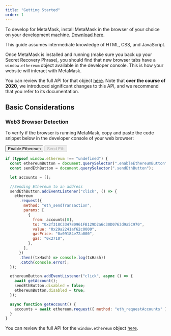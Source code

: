 ```yaml
---
title: "Getting Started"
order: 1
---
```


To develop for MetaMask, install MetaMask in the browser of your choice on your development machine. [Download here](https://metamask.io/).

<Warning title="A quick note">
  This guide assumes intermediate knowledge of HTML, CSS, and JavaScript.
</Warning>

Once MetaMask is installed and running (make sure you back up your Secret Recovery Phrase), you should find that new browser tabs have a `window.ethereum` object available in the developer console.
This is how your website will interact with MetaMask.

You can review the full API for that object [here](./ethereum-provider.html).
Note that **over the course of 2020**, we introduced significant changes to this API, and we recommend that you refer to its documentation.

## Basic Considerations

### Web3 Browser Detection

To verify if the browser is running MetaMask, copy and paste the code snippet below in the developer console of your web browser:

<button className="enableEthereumButton btn">Enable Ethereum</button>
<button disabled className="sendEthButton btn">
  Send Eth
</button>

```javascript autorun
if (typeof window.ethereum !== "undefined") {
  const ethereumButton = document.querySelector(".enableEthereumButton");
  const sendEthButton = document.querySelector(".sendEthButton");

  let accounts = [];

  //Sending Ethereum to an address
  sendEthButton.addEventListener("click", () => {
    ethereum
      .request({
        method: "eth_sendTransaction",
        params: [
          {
            from: accounts[0],
            to: "0x2f318C334780961FB129D2a6c30D0763d9a5C970",
            value: "0x29a2241af62c0000",
            gasPrice: "0x09184e72a000",
            gas: "0x2710",
          },
        ],
      })
      .then((txHash) => console.log(txHash))
      .catch(console.error);
  });

  ethereumButton.addEventListener("click", async () => {
    await getAccount();
    sendEthButton.disabled = false;
    ethereumButton.disabled = true;
  });

  async function getAccount() {
    accounts = await ethereum.request({ method: "eth_requestAccounts" });
  }
}
```

You can review the full API for the `window.ethereum` object [here](./ethereum-provider.html).
